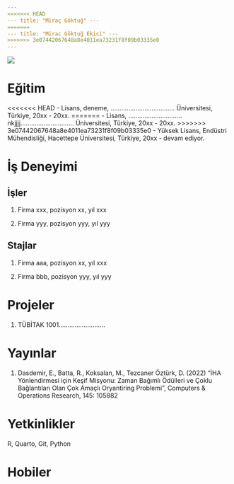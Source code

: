 ```yaml
---
<<<<<<< HEAD
--- title: "Miraç Göktuğ" ---
=======
--- title: "Mirac Göktuğ Ekici" ---
>>>>>>> 3e07442067648a8e4011ea73231f8f09b03335e0
---
```


![](/assets/images/vesikalik.jpeg){fig-align="center"}

# Eğitim

<<<<<<< HEAD
-   Lisans, deneme, .................................... Üniversitesi, Türkiye, 20xx - 20xx.
=======
-   Lisans, ..............................nkjjjj.............................. Üniversitesi, Türkiye, 20xx - 20xx.
>>>>>>> 3e07442067648a8e4011ea73231f8f09b03335e0
-   Yüksek Lisans, Endüstri Mühendisliği, Hacettepe Üniversitesi, Türkiye, 20xx - devam ediyor.

# İş Deneyimi

## İşler

1.  Firma xxx, pozisyon xx, yıl xxx

2.  Firma yyy, pozisyon yyy, yıl yyy

## Stajlar

1.  Firma aaa, pozisyon xx, yıl xxx

2.  Firma bbb, pozisyon yyy, yıl yyy

# Projeler

1.  TÜBİTAK 1001..........................

# Yayınlar

1.  Dasdemir, E., Batta, R., Koksalan, M., Tezcaner Öztürk, D. (2022) “İHA Yönlendirmesi için Keşif Misyonu: Zaman Bağımlı Ödülleri ve Çoklu Bağlantıları Olan Çok Amaçlı Oryantiring Problemi”, Computers & Operations Research, 145: 105882

# Yetkinlikler

R, Quarto, Git, Python

# Hobiler
